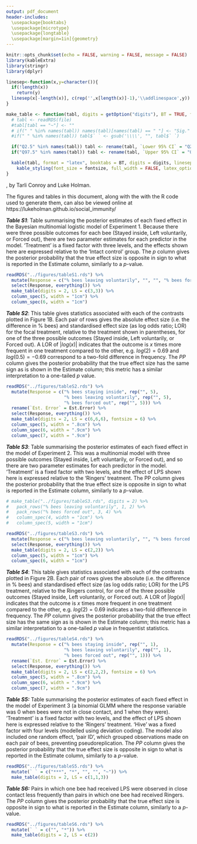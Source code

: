 ```yaml
---
output: pdf_document
header-includes: 
  \usepackage{booktabs}
  \usepackage{microtype}
  \usepackage{longtable}
  \usepackage[margin=1in]{geometry}
---
```


```r
knitr::opts_chunk$set(echo = FALSE, warning = FALSE, message = FALSE)
library(kableExtra)
library(stringr)
library(dplyr)

linesep<-function(x,y=character()){
  if(!length(x))
    return(y)
  linesep(x[-length(x)], c(rep('',x[length(x)]-1),'\\addlinespace',y))  
}

make_table <- function(tabl, digits = getOption("digits"), BT = TRUE, fontsize = 7, LS){
  # tabl <- readRDS(file) 
  #tabl[tabl == "~"] <- ""
  # if(" " %in% names(tabl)) names(tabl)[names(tabl) == " "] <- "Sig."
  #if(" " %in% names(tabl)) tabl$` ` <- gsub('\\\\', "", tabl$` `)

  if("Q2.5" %in% names(tabl)) tabl <- rename(tabl, `Lower 95% CI` = "Q2.5")
  if("Q97.5" %in% names(tabl)) tabl <- rename(tabl, `Upper 95% CI` = "Q97.5")

  kable(tabl, format = "latex", booktabs = BT, digits = digits, linesep = linesep(LS)) %>%
    kable_styling(font_size = fontsize, full_width = FALSE, latex_options = "hold_position")
}
```


\newpage
\pagenumbering{gobble}

\begin{center}
\huge{\textbf{Online Supplementary Material}}
\end{center}
\vspace{0.5cm}
\textbf{Social immunity and chemical communication in the honeybee: immune-challenged bees enter enforced or self-imposed exile}, by
Tarli Conroy and Luke Holman.
\vspace{0.5cm}



The figures and tables in this document, along with the with the R code used to generate them, can also be viewed online at https://lukeholman.github.io/social_immunity/


\newpage

***Table S1***: Table summarising the posterior estimates of each fixed effect in the Bayesian multinomial logistic model of Experiment 1. Because there were three possible outcomes for each bee (Stayed inside, Left voluntarily, or Forced out), there are two parameter estimates for each predictor in the model. 'Treatment' is a fixed factor with three levels, and the effects shown here are expressed relative to the 'Intact control' group. The $p$ column gives the posterior probability that the true effect size is opposite in sign to what is reported in the Estimate column, similarly to a $p$-value.


```r
readRDS("../figures/tableS1.rds") %>%
  mutate(Response = c("% bees leaving voluntarily", "", "", "% bees forced out", "", "")) %>%
  select(Response, everything()) %>%
  make_table(digits = 2, LS = c(3,3)) %>% 
  column_spec(5, width = "1cm") %>%
  column_spec(6, width = "1cm") 
```

\newpage

***Table S2***: This table gives statistics associated with each of the contrasts plotted in Figure 1B. Each pair of rows gives the absolute effect size (i.e. the difference in % bees) and standardised effect size (as log odds ratio; LOR) for the focal treatment, relative to the treatment shown in parentheses, for one of the three possible outcomes (Stayed inside, Left voluntarily, or Forced out). A LOR of $|log(x)|$ indicates that the outcome is $x$ times more frequent in one treatment compared to the other, e.g. $log(2) = 0.69$ and $log(0.5) = -0.69$ correspond to a two-fold difference in frequency. The $PP$ column gives the posterior probability that the true effect size has the same sign as is shown in the Estimate column; this metric has a similar interpretation to a one-tailed $p$ value.

```r
readRDS("../figures/tableS2.rds") %>%
  mutate(Response = c("% bees staying inside", rep("", 5), 
                      "% bees leaving voluntarily", rep("", 5),
                      "% bees forced out", rep("", 5))) %>%
  rename(`Est. Error` = Est.Error) %>% 
  select(Response, everything()) %>%
  make_table(digits = 2, LS = c(6,6,6), fontsize = 6) %>% 
  column_spec(5, width = ".8cm") %>%
  column_spec(6, width = ".9cm") %>%
  column_spec(7, width = ".9cm")
```


\newpage

***Table S3***: Table summarising the posterior estimates of each fixed effect in the model of Experiment 2. This was a multinomial model with three possible outcomes (Stayed inside, Left voluntarily, or Forced out), and so there are two parameter estimates for each predictor in the model. 'Treatment' is a fixed factor with two levels, and the effect of LPS shown here is expressed relative to the 'Ringers' treatment. The PP column gives the posterior probability that the true effect size is opposite in sign to what is reported in the Estimate column, similarly to a $p$-value.

```r
# make_table("../figures/tableS3.rds", digits = 2) %>%
#   pack_rows("% bees leaving voluntarily", 1, 2) %>%
#   pack_rows("% bees forced out", 3, 4) %>%
#   column_spec(4, width = "1cm") %>%
#   column_spec(5, width = "1cm")

readRDS("../figures/tableS3.rds") %>%
  mutate(Response = c("% bees leaving voluntarily", "", "% bees forced out", "")) %>%
  select(Response, everything()) %>%
  make_table(digits = 2, LS = c(2,2)) %>% 
  column_spec(5, width = "1cm") %>%
  column_spec(6, width = "1cm") 
```
\newpage

***Table S4***: This table gives statistics associated with each of the contrasts plotted in Figure 2B. Each pair of rows gives the absolute (i.e. the difference in % bees) and standardised effect size (as log odds ratio; LOR) for the LPS treatment, relative to the Ringers control, for one of the three possible outcomes (Stayed inside, Left voluntarily, or Forced out). A LOR of $|log(x)|$ indicates that the outcome is $x$ times more frequent in one treatment compared to the other, e.g. $log(2) = 0.69$ indicates a two-fold difference in frequency. The $PP$ column gives the posterior probability that the true effect size has the same sign as is shown in the Estimate column; this metric has a similar interpretation to a one-tailed $p$ value in frequentist statistics.

```r
readRDS("../figures/tableS4.rds") %>%
  mutate(Response = c("% bees staying inside", rep("", 1), 
                      "% bees leaving voluntarily", rep("", 1),
                      "% bees forced out", rep("", 1))) %>%
  rename(`Est. Error` = Est.Error) %>% 
  select(Response, everything()) %>%
  make_table(digits = 2, LS = c(2,2,2), fontsize = 6) %>% 
  column_spec(5, width = ".8cm") %>%
  column_spec(6, width = ".9cm") %>%
  column_spec(7, width = ".9cm")
```
\newpage

***Table S5:*** Table summarising the posterior estimates of each fixed effect in the model of Experiment 3 (a binomial GLMM where the response variable was 0 when bees were not in close contact, and 1 when they were). 'Treatment' is a fixed factor with two levels, and the effect of LPS shown here is expressed relative to the 'Ringers' treatment. 'Hive' was a fixed factor with four levels (modelled using deviation coding). The model also included one random effect, 'pair ID', which grouped observations made on each pair of bees, preventing pseudoreplication. The $PP$ column gives the posterior probability that the true effect size is opposite in sign to what is reported in the Estimate column, similarly to a $p$-value.


```r
readRDS("../figures/tableS5.rds") %>%
  mutate(` ` = c("***", "*", "", "", "~")) %>% 
  make_table(digits = 2, LS = c(1,1,3))
```

\newpage

***Table S6:*** Pairs in which one bee had received LPS were observed in close contact less frequently than pairs in which one bee had received Ringers. The $PP$ column gives the posterior probability that the true effect size is opposite in sign to what is reported in the Estimate column, similarly to a $p$-value.
```r
readRDS("../figures/tableS6.rds") %>%
  mutate(` ` = c("", "*")) %>%
  make_table(digits = 2, LS = c(2))
```

